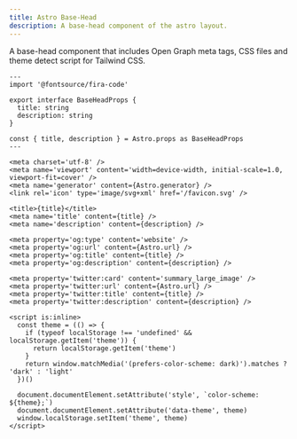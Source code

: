 ```yaml
---
title: Astro Base-Head
description: A base-head component of the astro layout.
---
```


A base-head component that includes Open Graph meta tags, CSS files and theme detect script for Tailwind CSS.

```astro title="BaseHead.astro" showLineNumbers
---
import '@fontsource/fira-code'

export interface BaseHeadProps {
  title: string
  description: string
}

const { title, description } = Astro.props as BaseHeadProps
---

<meta charset='utf-8' />
<meta name='viewport' content='width=device-width, initial-scale=1.0, viewport-fit=cover' />
<meta name='generator' content={Astro.generator} />
<link rel='icon' type='image/svg+xml' href='/favicon.svg' />

<title>{title}</title>
<meta name='title' content={title} />
<meta name='description' content={description} />

<meta property='og:type' content='website' />
<meta property='og:url' content={Astro.url} />
<meta property='og:title' content={title} />
<meta property='og:description' content={description} />

<meta property='twitter:card' content='summary_large_image' />
<meta property='twitter:url' content={Astro.url} />
<meta property='twitter:title' content={title} />
<meta property='twitter:description' content={description} />

<script is:inline>
  const theme = (() => {
    if (typeof localStorage !== 'undefined' && localStorage.getItem('theme')) {
      return localStorage.getItem('theme')
    }
    return window.matchMedia('(prefers-color-scheme: dark)').matches ? 'dark' : 'light'
  })()

  document.documentElement.setAttribute('style', `color-scheme: ${theme};`)
  document.documentElement.setAttribute('data-theme', theme)
  window.localStorage.setItem('theme', theme)
</script>
```
